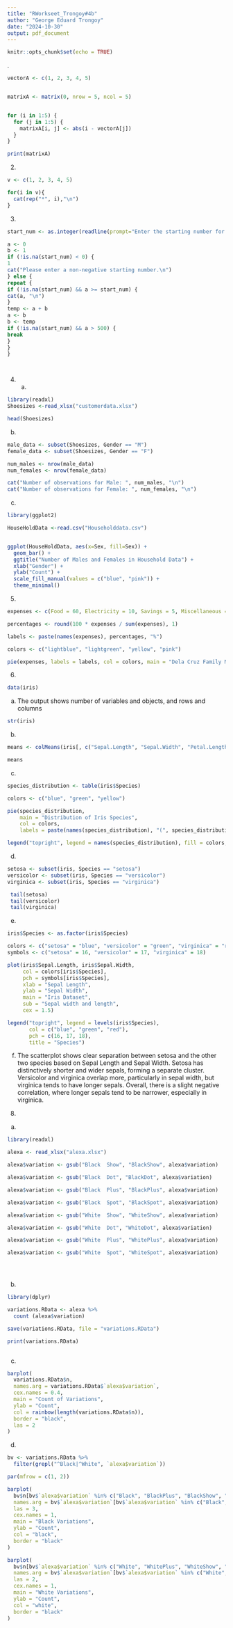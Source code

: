 ```yaml
---
title: "RWorkseet_Trongoy#4b"
author: "George Eduard Trongoy"
date: "2024-10-30"
output: pdf_document
---
```


```r
knitr::opts_chunk$set(echo = TRUE)
```

. 
```r

vectorA <- c(1, 2, 3, 4, 5)


matrixA <- matrix(0, nrow = 5, ncol = 5)


for (i in 1:5) {
  for (j in 1:5) {
    matrixA[i, j] <- abs(i - vectorA[j])
  }
}

print(matrixA)

```

2. 
```r
v <- c(1, 2, 3, 4, 5)

for(i in v){
  cat(rep("*", i),"\n")
}
```


3. 
```r
start_num <- as.integer(readline(prompt="Enter the starting number for the Fibonacci sequence: "))

```


```r
a <- 0
b <- 1
if (!is.na(start_num) < 0) {
1
cat("Please enter a non-negative starting number.\n")
} else {
repeat {
if (!is.na(start_num) && a >= start_num) {
cat(a, "\n")
}
temp <- a + b
a <- b
b <- temp
if (!is.na(start_num) && a > 500) {
break
}
}
}




```
4. a.
```r
library(readxl)
Shoesizes <-read_xlsx("customerdata.xlsx")

head(Shoesizes)

```

b. 
```r
male_data <- subset(Shoesizes, Gender == "M")
female_data <- subset(Shoesizes, Gender == "F")

num_males <- nrow(male_data)
num_females <- nrow(female_data)

cat("Number of observations for Male: ", num_males, "\n")
cat("Number of observations for Female: ", num_females, "\n")
```

c. 
```r
library(ggplot2)

HouseHoldData <-read.csv("Householddata.csv")


ggplot(HouseHoldData, aes(x=Sex, fill=Sex)) +
  geom_bar() +
  ggtitle("Number of Males and Females in Household Data") +
  xlab("Gender") +
  ylab("Count") +
  scale_fill_manual(values = c("blue", "pink")) +
  theme_minimal()

```


5. 
```r
expenses <- c(Food = 60, Electricity = 10, Savings = 5, Miscellaneous = 25)

percentages <- round(100 * expenses / sum(expenses), 1)

labels <- paste(names(expenses), percentages, "%")

colors <- c("lightblue", "lightgreen", "yellow", "pink")

pie(expenses, labels = labels, col = colors, main = "Dela Cruz Family Monthly Expenses")

```


6. 
```r
data(iris)
```

a. The output shows number of variables and objects, and rows and columns
```r
str(iris)
```
b. 
```r


means <- colMeans(iris[, c("Sepal.Length", "Sepal.Width", "Petal.Length", "Petal.Width")])

means

```
c. 
```r


species_distribution <- table(iris$Species)

colors <- c("blue", "green", "yellow")

pie(species_distribution, 
    main = "Distribution of Iris Species", 
    col = colors, 
    labels = paste(names(species_distribution), "(", species_distribution, ")", sep=""))

legend("topright", legend = names(species_distribution), fill = colors, title = "Species")

```

d. 
```r

setosa <- subset(iris, Species == "setosa")
versicolor <- subset(iris, Species == "versicolor")
virginica <- subset(iris, Species == "virginica")

 tail(setosa)
 tail(versicolor)
 tail(virginica)

```
e. 
```r
iris$Species <- as.factor(iris$Species)

colors <- c("setosa" = "blue", "versicolor" = "green", "virginica" = "red")
symbols <- c("setosa" = 16, "versicolor" = 17, "virginica" = 18)

plot(iris$Sepal.Length, iris$Sepal.Width, 
     col = colors[iris$Species],           
     pch = symbols[iris$Species],          
     xlab = "Sepal Length",                
     ylab = "Sepal Width",                 
     main = "Iris Dataset",                
     sub = "Sepal width and length",       
     cex = 1.5)                            

legend("topright", legend = levels(iris$Species), 
       col = c("blue", "green", "red"), 
       pch = c(16, 17, 18), 
       title = "Species")

```
f. The scatterplot shows clear separation between setosa and the other two species based on Sepal Length and Sepal Width. Setosa has distinctively shorter and wider sepals, forming a separate cluster. Versicolor and virginica overlap more, particularly in sepal width, but virginica tends to have longer sepals. Overall, there is a slight negative correlation, where longer sepals tend to be narrower, especially in virginica.



8. 
a.
```r
library(readxl)

alexa <- read_xlsx("alexa.xlsx")

alexa$variation <- gsub("Black  Show", "BlackShow", alexa$variation)

alexa$variation <- gsub("Black  Dot", "BlackDot", alexa$variation)

alexa$variation <- gsub("Black  Plus", "BlackPlus", alexa$variation)

alexa$variation <- gsub("Black  Spot", "BlackSpot", alexa$variation)

alexa$variation <- gsub("White  Show", "WhiteShow", alexa$variation)

alexa$variation <- gsub("White  Dot", "WhiteDot", alexa$variation)

alexa$variation <- gsub("White  Plus", "WhitePlus", alexa$variation)

alexa$variation <- gsub("White  Spot", "WhiteSpot", alexa$variation)





```

b. 
```r
library(dplyr)

variations.RData <- alexa %>% 
  count (alexa$variation)

save(variations.RData, file = "variations.RData")

print(variations.RData)



```
c. 
```r

barplot(
  variations.RData$n,  
  names.arg = variations.RData$`alexa$variation`,  
  cex.names = 0.4,  
  main = "Count of Variations",
  ylab = "Count",
  col = rainbow(length(variations.RData$n)),  
  border = "black",  
  las = 2  
)

```
d. 
```r
bv <- variations.RData %>%
  filter(grepl("^Black|^White", `alexa$variation`))

par(mfrow = c(1, 2))

barplot(
  bv$n[bv$`alexa$variation` %in% c("Black", "BlackPlus", "BlackShow", "BlackSpot", "BlackDot")], 
  names.arg = bv$`alexa$variation`[bv$`alexa$variation` %in% c("Black", "BlackPlus", "BlackShow", "BlackSpot", "BlackDot")], 
  las = 3,
  cex.names = 1,
  main = "Black Variations",         
  ylab = "Count",                             
  col = "black",
  border = "black"
)

barplot(
  bv$n[bv$`alexa$variation` %in% c("White", "WhitePlus", "WhiteShow", "WhiteSpot", "WhiteDot")], 
  names.arg = bv$`alexa$variation`[bv$`alexa$variation` %in% c("White", "WhitePlus", "WhiteShow", "WhiteSpot", "WhiteDot")], 
  las = 2,
  cex.names = 1,
  main = "White Variations",         
  ylab = "Count",                              
  col = "white",                              
  border = "black"                           
)

```